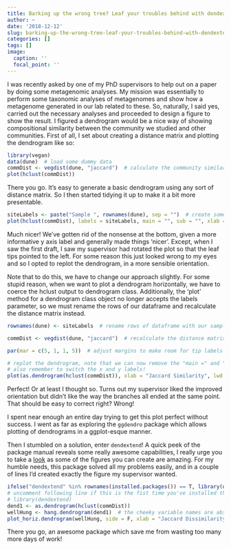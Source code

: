 ```yaml
---
title: Barking up the wrong tree? Leaf your troubles behind with dendextend
author: ~
date: '2018-12-12'
slug: barking-up-the-wrong-tree-leaf-your-troubles-behind-with-dendextend
categories: []
tags: []
image:
  caption: ''
  focal_point: ''
---
```

I was recently asked by one of my PhD supervisors to help out on a paper by doing some metagenomic analyses. My mission was essentially to perform some taxonomic analyses of metagenomes and show how a metagenome generated in our lab related to these. So, naturally, I said yes, carried out the necessary analyses and proceeded to design a figure to show the result. I figured a dendrogram would be a nice way of showing compositional similarity between the community we studied and other communities. First of all, I set about creating a distance matrix and plotting the dendrogram like so:

```r
library(vegan)
data(dune)  # load some dummy data
commDist <- vegdist(dune, "jaccard")  # calculate the community similarity distance matrix
plot(hclust(commDist))
```

There you go. It's easy to generate a basic dendrogram using any sort of distance matrix. So I then started tidying it up to make it a bit more presentable.

```r
siteLabels <- paste("Sample ", rownames(dune), sep = "")  # create some sample labels
plot(hclust(commDist), labels = siteLabels, main = "", sub = "", xlab = "", ylab = "Jaccard Similarity", lwd = 2, cex = 1.2)
```

Much nicer! We've gotten rid of the nonsense at the bottom, given a more informative y axis label and generally made things 'nicer'. Except, when I saw the first draft, I saw my supervisor had rotated the plot so that the leaf tips pointed to the left. For some reason this just looked wrong to my eyes and so I opted to replot the dendrogram, in a more sensible orientation.

Note that to do this, we have to change our approach slightly. For some stupid reason, when we want to plot a dendrogram horizontally, we have to coerce the hclust output to dendrogram class. Additionally, the 'plot' method for a dendrogram class object no longer accepts the labels parameter, so we must rename the rows of our dataframe and recalculate the distance matrix instead.

```r
rownames(dune) <- siteLabels  # rename rows of dataframe with our sample labels created earlier

commDist <- vegdist(dune, "jaccard")  # recalculate the distance matrix so that it features our new sample names

par(mar = c(5, 1, 1, 5))  # adjust margins to make room for tip labels

# replot the dendrogram, note that we can now remove the "main =" and "sub =" arguments
# also remember to switch the x and y labels!
plot(as.dendrogram(hclust(commDist)), xlab = "Jaccard Similarity", lwd = 2, cex = 1.2, horiz = T)
```

Perfect! Or at least I thought so. Turns out my supervisor liked the improved orientation but didn't like the way the branches all ended at the same point. That should be easy to correct right? Wrong!

I spent near enough an entire day trying to get this plot perfect without success. I went as far as exploring the `ggdendro` package which allows plotting of dendrograms in a ggplot-esque manner.

Then I stumbled on a solution, enter `dendextend`! A quick peek of the package manual reveals some really awesome capabilities, I really urge you to take a [look](https://cran.r-project.org/web/packages/dendextend/vignettes/introduction.html) as some of the figures you can create are amazing.
For my humble needs, this package solved all my problems easily, and in a couple of lines I'd created exactly the figure my supervisor wanted.

```r
ifelse("dendextend" %in% rownames(installed.packages()) == T, library(dendextend), install.packages(dendextend))
# uncomment following line if this is the fist time you've installed this package!
# library(dendextend)
dend1 <- as.dendrogram(hclust(commDist))
wellHung <- hang.dendrogram(dend1)  # the cheeky variable names are absolutely essential!
plot_horiz.dendrogram(wellHung, side = F, xlab = "Jaccard Dissimilarity")
```

There you go, an awesome package which save me from wasting too many more days of work!
